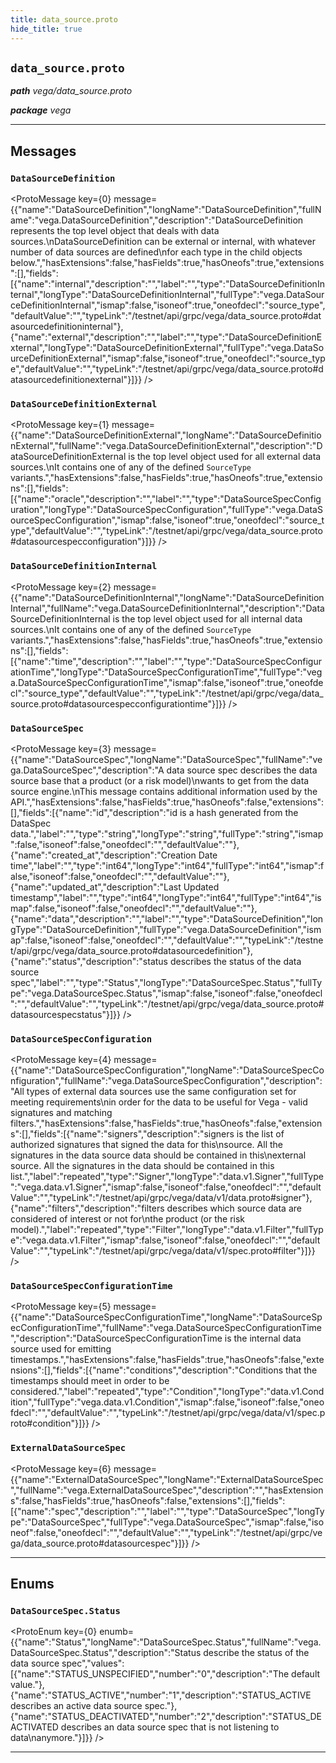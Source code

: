 ```yaml
---
title: data_source.proto
hide_title: true
---
```



## `data_source.proto`
_**path** vega/data_source.proto_

_**package** vega_



---

## Messages


### `DataSourceDefinition`
<ProtoMessage key={0} message={{"name":"DataSourceDefinition","longName":"DataSourceDefinition","fullName":"vega.DataSourceDefinition","description":"DataSourceDefinition represents the top level object that deals with data sources.\nDataSourceDefinition can be external or internal, with whatever number of data sources are defined\nfor each type in the child objects below.","hasExtensions":false,"hasFields":true,"hasOneofs":true,"extensions":[],"fields":[{"name":"internal","description":"","label":"","type":"DataSourceDefinitionInternal","longType":"DataSourceDefinitionInternal","fullType":"vega.DataSourceDefinitionInternal","ismap":false,"isoneof":true,"oneofdecl":"source_type","defaultValue":"","typeLink":"/testnet/api/grpc/vega/data_source.proto#datasourcedefinitioninternal"},{"name":"external","description":"","label":"","type":"DataSourceDefinitionExternal","longType":"DataSourceDefinitionExternal","fullType":"vega.DataSourceDefinitionExternal","ismap":false,"isoneof":true,"oneofdecl":"source_type","defaultValue":"","typeLink":"/testnet/api/grpc/vega/data_source.proto#datasourcedefinitionexternal"}]}} />


### `DataSourceDefinitionExternal`
<ProtoMessage key={1} message={{"name":"DataSourceDefinitionExternal","longName":"DataSourceDefinitionExternal","fullName":"vega.DataSourceDefinitionExternal","description":"DataSourceDefinitionExternal is the top level object used for all external data sources.\nIt contains one of any of the defined `SourceType` variants.","hasExtensions":false,"hasFields":true,"hasOneofs":true,"extensions":[],"fields":[{"name":"oracle","description":"","label":"","type":"DataSourceSpecConfiguration","longType":"DataSourceSpecConfiguration","fullType":"vega.DataSourceSpecConfiguration","ismap":false,"isoneof":true,"oneofdecl":"source_type","defaultValue":"","typeLink":"/testnet/api/grpc/vega/data_source.proto#datasourcespecconfiguration"}]}} />


### `DataSourceDefinitionInternal`
<ProtoMessage key={2} message={{"name":"DataSourceDefinitionInternal","longName":"DataSourceDefinitionInternal","fullName":"vega.DataSourceDefinitionInternal","description":"DataSourceDefinitionInternal is the top level object used for all internal data sources.\nIt contains one of any of the defined `SourceType` variants.","hasExtensions":false,"hasFields":true,"hasOneofs":true,"extensions":[],"fields":[{"name":"time","description":"","label":"","type":"DataSourceSpecConfigurationTime","longType":"DataSourceSpecConfigurationTime","fullType":"vega.DataSourceSpecConfigurationTime","ismap":false,"isoneof":true,"oneofdecl":"source_type","defaultValue":"","typeLink":"/testnet/api/grpc/vega/data_source.proto#datasourcespecconfigurationtime"}]}} />


### `DataSourceSpec`
<ProtoMessage key={3} message={{"name":"DataSourceSpec","longName":"DataSourceSpec","fullName":"vega.DataSourceSpec","description":"A data source spec describes the data source base that a product (or a risk model)\nwants to get from the data source engine.\nThis message contains additional information used by the API.","hasExtensions":false,"hasFields":true,"hasOneofs":false,"extensions":[],"fields":[{"name":"id","description":"id is a hash generated from the DataSpec data.","label":"","type":"string","longType":"string","fullType":"string","ismap":false,"isoneof":false,"oneofdecl":"","defaultValue":""},{"name":"created_at","description":"Creation Date time","label":"","type":"int64","longType":"int64","fullType":"int64","ismap":false,"isoneof":false,"oneofdecl":"","defaultValue":""},{"name":"updated_at","description":"Last Updated timestamp","label":"","type":"int64","longType":"int64","fullType":"int64","ismap":false,"isoneof":false,"oneofdecl":"","defaultValue":""},{"name":"data","description":"","label":"","type":"DataSourceDefinition","longType":"DataSourceDefinition","fullType":"vega.DataSourceDefinition","ismap":false,"isoneof":false,"oneofdecl":"","defaultValue":"","typeLink":"/testnet/api/grpc/vega/data_source.proto#datasourcedefinition"},{"name":"status","description":"status describes the status of the data source spec","label":"","type":"Status","longType":"DataSourceSpec.Status","fullType":"vega.DataSourceSpec.Status","ismap":false,"isoneof":false,"oneofdecl":"","defaultValue":"","typeLink":"/testnet/api/grpc/vega/data_source.proto#datasourcespecstatus"}]}} />


### `DataSourceSpecConfiguration`
<ProtoMessage key={4} message={{"name":"DataSourceSpecConfiguration","longName":"DataSourceSpecConfiguration","fullName":"vega.DataSourceSpecConfiguration","description":"All types of external data sources use the same configuration set for meeting requirements\nin order for the data to be useful for Vega - valid signatures and matching filters.","hasExtensions":false,"hasFields":true,"hasOneofs":false,"extensions":[],"fields":[{"name":"signers","description":"signers is the list of authorized signatures that signed the data for this\nsource. All the signatures in the data source data should be contained in this\nexternal source. All the signatures in the data should be contained in this list.","label":"repeated","type":"Signer","longType":"data.v1.Signer","fullType":"vega.data.v1.Signer","ismap":false,"isoneof":false,"oneofdecl":"","defaultValue":"","typeLink":"/testnet/api/grpc/vega/data/v1/data.proto#signer"},{"name":"filters","description":"filters describes which source data are considered of interest or not for\nthe product (or the risk model).","label":"repeated","type":"Filter","longType":"data.v1.Filter","fullType":"vega.data.v1.Filter","ismap":false,"isoneof":false,"oneofdecl":"","defaultValue":"","typeLink":"/testnet/api/grpc/vega/data/v1/spec.proto#filter"}]}} />


### `DataSourceSpecConfigurationTime`
<ProtoMessage key={5} message={{"name":"DataSourceSpecConfigurationTime","longName":"DataSourceSpecConfigurationTime","fullName":"vega.DataSourceSpecConfigurationTime","description":"DataSourceSpecConfigurationTime is the internal data source used for emitting timestamps.","hasExtensions":false,"hasFields":true,"hasOneofs":false,"extensions":[],"fields":[{"name":"conditions","description":"Conditions that the timestamps should meet in order to be considered.","label":"repeated","type":"Condition","longType":"data.v1.Condition","fullType":"vega.data.v1.Condition","ismap":false,"isoneof":false,"oneofdecl":"","defaultValue":"","typeLink":"/testnet/api/grpc/vega/data/v1/spec.proto#condition"}]}} />


### `ExternalDataSourceSpec`
<ProtoMessage key={6} message={{"name":"ExternalDataSourceSpec","longName":"ExternalDataSourceSpec","fullName":"vega.ExternalDataSourceSpec","description":"","hasExtensions":false,"hasFields":true,"hasOneofs":false,"extensions":[],"fields":[{"name":"spec","description":"","label":"","type":"DataSourceSpec","longType":"DataSourceSpec","fullType":"vega.DataSourceSpec","ismap":false,"isoneof":false,"oneofdecl":"","defaultValue":"","typeLink":"/testnet/api/grpc/vega/data_source.proto#datasourcespec"}]}} />

---
## Enums


### `DataSourceSpec.Status`
<ProtoEnum key={0} enumb={{"name":"Status","longName":"DataSourceSpec.Status","fullName":"vega.DataSourceSpec.Status","description":"Status describe the status of the data source spec","values":[{"name":"STATUS_UNSPECIFIED","number":"0","description":"The default value."},{"name":"STATUS_ACTIVE","number":"1","description":"STATUS_ACTIVE describes an active data source spec."},{"name":"STATUS_DEACTIVATED","number":"2","description":"STATUS_DEACTIVATED describes an data source spec that is not listening to data\nanymore."}]}} />

---


  